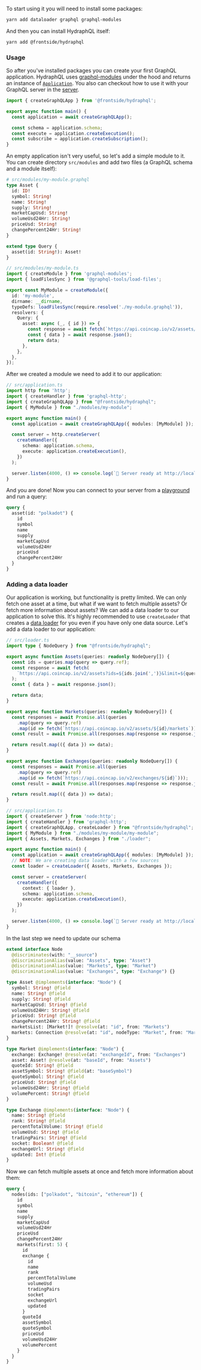 To start using it you will need to install some packages:

```bash
yarn add dataloader graphql graphql-modules
```

And then you can install HydraphQL itself:

```bash
yarn add @frontside/hydraphql
```

### Usage

So after you've installed packages you can create your first GraphQL application.
HydraphQL uses [graphql-modules] under the hood and returns an instance of
[`Application`](https://the-guild.dev/graphql/modules/docs/api#application). You also
can checkout how to use it with your GraphQL server in the [server].

```typescript
import { createGraphQLApp } from '@frontside/hydraphql';

export async function main() {
  const application = await createGraphQLApp();

  const schema = application.schema;
  const execute = application.createExecution();
  const subscribe = application.createSubscription();
}
```

An empty application isn't very useful, so let's add a simple module to it.
You can create directory `src/modules` and add two files (a GraphQL schema
and a module itself):

```graphql
# src/modules/my-module.graphql
type Asset {
  id: ID!
  symbol: String!
  name: String!
  supply: String!
  marketCapUsd: String!
  volumeUsd24Hr: String!
  priceUsd: String!
  changePercent24Hr: String!
}

extend type Query {
  asset(id: String!): Asset!
}
```

```typescript
// src/modules/my-module.ts
import { createModule } from 'graphql-modules';
import { loadFilesSync } from '@graphql-tools/load-files';

export const MyModule = createModule({
  id: 'my-module',
  dirname: __dirname,
  typeDefs: loadFilesSync(require.resolve('./my-module.graphql')),
  resolvers: {
    Query: {
      asset: async (_, { id }) => {
        const response = await fetch(`https://api.coincap.io/v2/assets/${id}`);
        const { data } = await response.json();
        return data;
      },
    },
  },
});
```

After we created a module we need to add it to our application:

```typescript
// src/application.ts
import http from 'http';
import { createHandler } from 'graphql-http';
import { createGraphQLApp } from "@frontside/hydraphql";
import { MyModule } from "./modules/my-module";

export async function main() {
  const application = await createGraphQLApp({ modules: [MyModule] });

  const server = http.createServer(
    createHandler({
      schema: application.schema,
      execute: application.createExecution(),
    })
  );

  server.listen(4000, () => console.log(`🚀 Server ready at http://localhost:4000/`));
}
```

And you are done! Now you can connect to your server from a [playground](https://studio.apollographql.com/sandbox/explorer)
and run a query:

```graphql
query {
  asset(id: "polkadot") {
    id
    symbol
    name
    supply
    marketCapUsd
    volumeUsd24Hr
    priceUsd
    changePercent24Hr
  }
}
```

### Adding a data loader

Our application is working, but functionality is pretty limited. We can only fetch
one asset at a time, but what if we want to fetch multiple assets? Or fetch more
information about assets? We can add a data loader to our application to solve this.
It's highly recommended to use `createLoader` that creates a [data loader](https://github.com/graphql/dataloader)
for you even if you have only one data source. Let's add a data loader to our application:

```typescript
// src/loader.ts
import type { NodeQuery } from "@frontside/hydraphql";

export async function Assets(queries: readonly NodeQuery[]) {
  const ids = queries.map(query => query.ref);
  const response = await fetch(
    `https://api.coincap.io/v2/assets?ids=${ids.join(',')}&limit=${queries.length}`
  );
  const { data } = await response.json();

  return data;
}

export async function Markets(queries: readonly NodeQuery[]) {
  const responses = await Promise.all(queries
    .map(query => query.ref)
    .map(id => fetch(`https://api.coincap.io/v2/assets/${id}/markets`)));
  const result = await Promise.all(responses.map(response => response.json()));

  return result.map(({ data }) => data);
}

export async function Exchanges(queries: readonly NodeQuery[]) {
  const responses = await Promise.all(queries
    .map(query => query.ref)
    .map(id => fetch(`https://api.coincap.io/v2/exchanges/${id}`)));
  const result = await Promise.all(responses.map(response => response.json()));

  return result.map(({ data }) => data);
}
```

```typescript
// src/application.ts
import { createServer } from 'node:http';
import { createHandler } from 'graphql-http';
import { createGraphQLApp, createLoader } from "@frontside/hydraphql";
import { MyModule } from "./modules/my-module/my-module";
import { Assets, Markets, Exchanges } from "./loader";

export async function main() {
  const application = await createGraphQLApp({ modules: [MyModule] });
  // NOTE: We are creating data loader with a few sources
  const loader = createLoader({ Assets, Markets, Exchanges });

  const server = createServer(
    createHandler({
      context: { loader },
      schema: application.schema,
      execute: application.createExecution(),
    })
  );

  server.listen(4000, () => console.log(`🚀 Server ready at http://localhost:4000/`));
}
```

In the last step we need to update our schema

```graphql
extend interface Node
  @discriminates(with: "__source")
  @discriminationAlias(value: "Assets", type: "Asset")
  @discriminationAlias(value: "Markets", type: "Market")
  @discriminationAlias(value: "Exchanges", type: "Exchange") {}

type Asset @implements(interface: "Node") {
  symbol: String! @field
  name: String! @field
  supply: String! @field
  marketCapUsd: String! @field
  volumeUsd24Hr: String! @field
  priceUsd: String! @field
  changePercent24Hr: String! @field
  marketsList: [Market!]! @resolve(at: "id", from: "Markets")
  markets: Connection @resolve(at: "id", nodeType: "Market", from: "Markets")
}

type Market @implements(interface: "Node") {
  exchange: Exchange! @resolve(at: "exchangeId", from: "Exchanges")
  asset: Asset! @resolve(at: "baseId", from: "Assets")
  quoteId: String! @field
  assetSymbol: String! @field(at: "baseSymbol")
  quoteSymbol: String! @field
  priceUsd: String! @field
  volumeUsd24Hr: String! @field
  volumePercent: String! @field
}

type Exchange @implements(interface: "Node") {
  name: String! @field
  rank: String! @field
  percentTotalVolume: String! @field
  volumeUsd: String! @field
  tradingPairs: String! @field
  socket: Boolean! @field
  exchangeUrl: String! @field
  updated: Int! @field
}
```

Now we can fetch multiple assets at once and fetch more information about them:

```graphql
query {
  nodes(ids: ["polkadot", "bitcoin", "ethereum"]) {
    id
    symbol
    name
    supply
    marketCapUsd
    volumeUsd24Hr
    priceUsd
    changePercent24Hr
    markets(first: 5) {
      id
      exchange {
        id
        name
        rank
        percentTotalVolume
        volumeUsd
        tradingPairs
        socket
        exchangeUrl
        updated
      }
      quoteId
      assetSymbol
      quoteSymbol
      priceUsd
      volumeUsd24Hr
      volumePercent
    }
  }
}
```

[graphql-modules]: https://the-guild.dev/graphql/modules/docs
[server]: ./server
